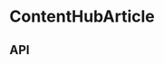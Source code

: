 
<Meta title="Components/ContentHubArticle" component={ContentHubArticle} />

# ContentHubArticle

<Preview>
  <Story name="Base component">
    <Podium horizontalPadding="small" verticalPadding="small">
      <ContentHubArticle
        id={ContentHubArticleFixture.id}
        isHorizontal={knobs.select('isHorizontal', [true, false], true, 'Content')}
        isReadMore={knobs.select('isReadMore', [true, false], false, 'Content')}
        isMenuItem={knobs.select('isMenuItem', [true, false], false, 'Content')}
        readingTime={knobs.object('readingTime', ContentHubArticleFixture.readingTime, 'Content')}
        verticalThumbnail={ContentHubArticleFixture.verticalThumbnail}
        horizontalThumbnail={ContentHubArticleFixture.horizontalThumbnail}
        title={knobs.text('title', ContentHubArticleFixture.title, 'Content')}
        category={knobs.select('category', ['Culture', 'Product', 'The Weekly', 'Aesop Spotify'], 'Culture', 'Content')}
        uri={ContentHubArticleFixture.uri}
      />
    </Podium>
  </Story>
</Preview>

## API

<Props of={ContentHubArticle} />
